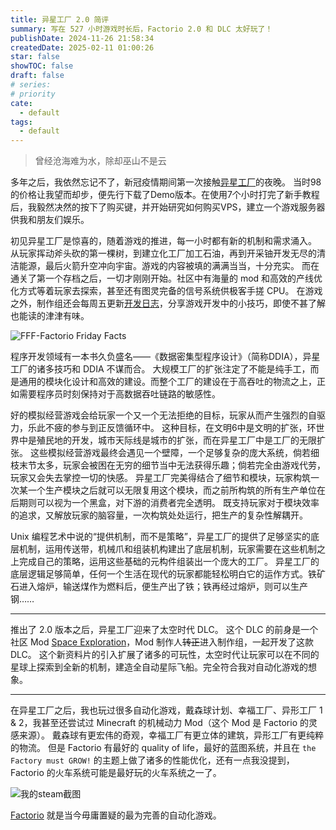 ```yaml
---
title: 异星工厂 2.0 简评
summary: 写在 527 小时游戏时长后，Factorio 2.0 和 DLC 太好玩了！
publishDate: 2024-11-26 21:58:34
createdDate: 2025-02-11 01:00:26
star: false
showTOC: false
draft: false
# series:
# priority
cate:
  - default
tags:
  - default
---
```


> 曾经沧海难为水，除却巫山不是云

多年之后，我依然忘记不了，新冠疫情期间第一次接触[异星工厂](https://youtu.be/J8SBp4SyvLc?si=Vp5Q1hh0amvOeJIW)的夜晚。
当时98的价格让我望而却步，便先行下载了Demo版本。在使用7个小时打完了新手教程后，我毅然决然的按下了购买键，并开始研究如何购买VPS，建立一个游戏服务器供我和朋友们娱乐。

初见异星工厂是惊喜的，随着游戏的推进，每一小时都有新的机制和需求涌入。
从玩家挥动斧头砍的第一棵树，到建立化工厂加工石油，再到开采铀开发无尽的清洁能源，最后火箭升空冲向宇宙。游戏的内容被填的满满当当，十分充实。
而在通关了第一个存档之后，一切才刚刚开始。社区中有海量的 mod 和高效的产线优化方式等着玩家去探索，甚至还有图灵完备的信号系统供极客手搓 CPU。
在游戏之外，制作组还会每周五更新[开发日志](https://www.factorio.com/blog/)，分享游戏开发中的小技巧，即使不甚了解也能读的津津有味。

![FFF-Factorio Friday Facts](/image/2025-02-11_00-14-57.png)

程序开发领域有一本书久负盛名——《数据密集型程序设计》（简称DDIA），异星工厂的诸多技巧和 DDIA 不谋而合。
大规模工厂的扩张注定了不能是纯手工，而是通用的模块化设计和高效的建设。而整个工厂的建设在于高吞吐的物流之上，正如需要程序员时刻保持对于高数据吞吐链路的敏感性。

好的模拟经营游戏会给玩家一个又一个无法拒绝的目标，玩家从而产生强烈的自驱力，乐此不疲的参与到正反馈循环中。
这种目标，在文明6中是文明的扩张，环世界中是殖民地的开发，城市天际线是城市的扩张，而在异星工厂中是工厂的无限扩张。
这些模拟经营游戏最终会遇见一个壁障，一个足够复杂的庞大系统，倘若细枝末节太多，玩家会被困在无穷的细节当中无法获得乐趣；倘若完全由游戏代劳，玩家又会失去掌控一切的快感。
异星工厂完美得结合了细节和模块，玩家构筑一次某一个生产模块之后就可以无限复用这个模块，而之前所构筑的所有生产单位在后期则可以视为一个黑盒，对下游的消费者完全透明。
既支持玩家对于模块效率的追求，又解放玩家的脑容量，一次构筑处处运行，把生产的复杂性解耦开。

Unix 编程艺术中说的“提供机制，而不是策略”，异星工厂的提供了足够坚实的底层机制，运用传送带，机械爪和组装机构建出了底层机制，玩家需要在这些机制之上完成自己的策略，运用这些基础的元构件组装出一个庞大的工厂。
异星工厂的底层逻辑足够简单，任何一个生活在现代的玩家都能轻松明白它的运作方式。铁矿石进入熔炉，输送煤作为燃料后，便生产出了铁；铁再经过熔炉，则可以生产钢……

---

推出了 2.0 版本之后，异星工厂迎来了太空时代 DLC。
这个 DLC 的前身是一个社区 Mod [Space Exploration](https://mods.factorio.com/mod/space-exploration)，Mod 制作人<del>转正</del>进入制作组，一起开发了这款 DLC。
这个新资料片的引入扩展了诸多的可玩性，太空时代让玩家可以在不同的星球上探索到全新的机制，建造全自动星际飞船。完全符合我对自动化游戏的想象。

---

在异星工厂之后，我也玩过很多自动化游戏，戴森球计划、幸福工厂、异形工厂 1 & 2，我甚至还尝试过 Minecraft 的机械动力 Mod（这个 Mod 是 Factorio 的灵感来源）。
戴森球有更宏伟的奇观，幸福工厂有更立体的建筑，异形工厂有更纯粹的物流。
但是 Factorio 有最好的 quality of life，最好的蓝图系统，并且在 `the Factory must GROW!` 的主题上做了诸多的性能优化，还有一点我没提到，Factorio 的火车系统可能是最好玩的火车系统之一了。

![我的steam截图](/image/2025-02-11_01-00-49.png)

[Factorio](https://store.steampowered.com/app/427520/Factorio/) 就是当今毋庸置疑的最为完善的自动化游戏。
